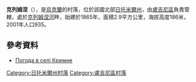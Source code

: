 {{coord|51|3|33|N|28|13|35|E|scale:30000|display=title}}

'''克列姆涅'''（{{lang-uk|Кремне}}），是[[烏克蘭|烏克蘭]]的村落，位於該國北部[[日托米爾州|日托米爾州]]，由[[盧吉尼區|盧吉尼區]]負責管轄，處於[[克列姆涅河_(熱列河支流)|克列姆涅河]]畔，始建於1865年，面積2.9平方公里，海拔高度186米，2001年人口935。

==參考資料==
* [http://weather.in.ua/ua/zhitomirskaja/12225 Погода в селі Кремне] {{Wayback|url=http://weather.in.ua/ua/zhitomirskaja/12225 |date=20111219120424 }}

{{DEFAULTSORT:Кремне}}
[[Category:日托米爾州村落|Category:日托米爾州村落]]
[[Category:盧吉尼區村落|Category:盧吉尼區村落]]


{{Zhytomyr-geo-stub}}
